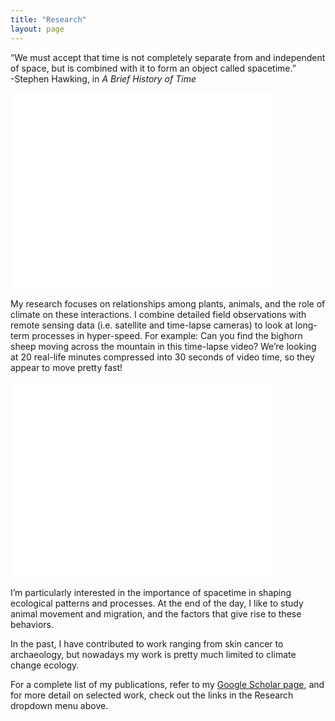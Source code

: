 ```yaml
---
title: "Research"
layout: page
---
```


"We must accept that time is not completely separate from and independent of space, but is combined with it to form an object called spacetime."  
-Stephen Hawking, in *A Brief History of Time*

<iframe width="420" height="315" src="/mov/TentMotion.mp4" frameborder="0" allowfullscreen></iframe>

My research focuses on relationships among plants, animals, and the role of climate on these interactions. I combine detailed field observations with remote sensing data (i.e. satellite and time-lapse cameras) to look at long-term processes in hyper-speed. For example: Can you find the bighorn sheep moving across the mountain in this time-lapse video? We're looking at 20 real-life minutes compressed into 30 seconds of video time, so they appear to move pretty fast!

<iframe width="420" height="315" src="/mov/BighornMvmt.mp4" frameborder="0" allowfullscreen></iframe>


I'm particularly interested in the importance of spacetime in shaping ecological patterns and processes. At the end of the day, I like to study animal movement and migration, and the factors that give rise to these behaviors.

In the past, I have contributed to work ranging from skin cancer to archaeology, but nowadays my work is pretty much limited to climate change ecology.

For a complete list of my publications, refer to my [Google Scholar page](https://scholar.google.com/citations?user=R2rrihIAAAAJ&hl=en), and for more detail on selected work, check out the links in the Research dropdown menu above.